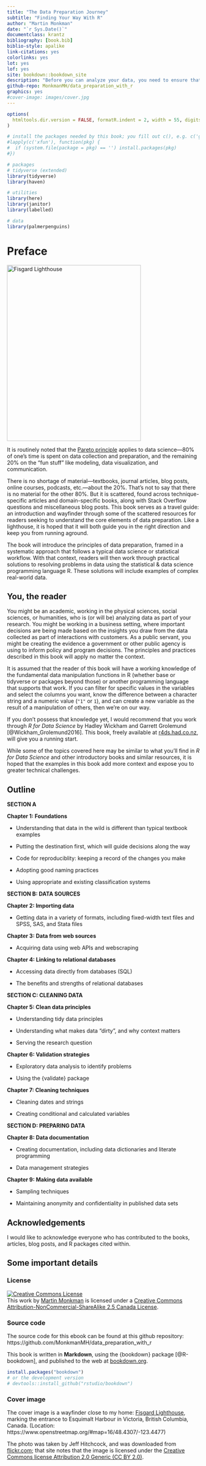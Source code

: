 ```yaml
--- 
title: "The Data Preparation Journey"
subtitle: "Finding Your Way With R"
author: "Martin Monkman"
date: "`r Sys.Date()`"
documentclass: krantz
bibliography: [book.bib]
biblio-style: apalike
link-citations: yes
colorlinks: yes
lot: yes
lof: yes
site: bookdown::bookdown_site
description: "Before you can analyze your data, you need to ensure that it is clean and tidy."
github-repo: MonkmanMH/data_preparation_with_r
graphics: yes
#cover-image: images/cover.jpg
---
```


```r
options(
  htmltools.dir.version = FALSE, formatR.indent = 2, width = 55, digits = 4
)

# install the packages needed by this book; you fill out c(), e.g. c('ggplot2', 'dplyr')
#lapply(c('xfun'), function(pkg) {
#  if (system.file(package = pkg) == '') install.packages(pkg)
#})

# packages
# tidyverse (extended)
library(tidyverse)
library(haven)

# utilities
library(here)
library(janitor)
library(labelled)

# data
library(palmerpenguins)

```

# Preface  {-}

<img src="img\20478450629_50e4c32d23_c.jpg" width="350" height="460" alt="Fisgard Lighthouse" />


It is routinely noted that the [Pareto principle](https://en.wikipedia.org/wiki/Pareto_principle) applies to data science—80% of one's time is spent on data collection and preparation, and the remaining 20% on the "fun stuff" like modeling, data visualization, and communication.

There is no shortage of material—textbooks, journal articles, blog posts, online courses, podcasts, etc.—about the 20%. That's not to say that there is no material for the other 80%. But it is scattered, found across technique-specific articles and domain-specific books, along with Stack Overflow questions and miscellaneous blog posts. This book serves as a travel guide: an introduction and wayfinder through some of the scattered resources for readers seeking to understand the core elements of data preparation. Like a lighthouse, it is hoped that it will both guide you in the right direction and keep you from running aground.

The book will introduce the principles of data preparation, framed in a systematic approach that follows a typical data science or statistical workflow. With that context, readers will then work through practical solutions to resolving problems in data using the statistical & data science programming language R. These solutions will include examples of complex real-world data.



## You, the reader {-}

You might be an academic, working in the physical sciences, social sciences, or humanities, who is (or will be) analyzing data as part of your research. You might be working in a business setting, where important decisions are being made based on the insights you draw from the data collected as part of interactions with customers. As a public servant, you might be creating the evidence a government or other public agency is using to inform policy and program decisions. The principles and practices described in this book will apply no matter the context.

It is assumed that the reader of this book will have a working knowledge of the fundamental data manipulation functions in R (whether base or tidyverse or packages beyond those) or another programming language that supports that work. If you can filter for specific values in the variables and select the columns you want, know the difference between a character string and a numeric value (`"1"` or `1`), and can create a new variable as the result of a manipulation of others, then we're on our way. 

If you don't possess that knowledge yet, I would recommend that you work through _R for Data Science_ by Hadley Wickham and Garrett Grolemund [@Wickham_Grolemund2016]. This book, freely available at [r4ds.had.co.nz](https://r4ds.had.co.nz/), will give you a running start.

While some of the topics covered here may be similar to what you'll find in _R for Data Science_ and other introductory books and similar resources, it is hoped that the examples in this book add more context and expose you to greater technical challenges.


## Outline {-}


**SECTION A**

**Chapter 1: Foundations**

* Understanding that data in the wild is different than typical textbook examples

* Putting the destination first, which will guide decisions along the way

* Code for reproduciblity: keeping a record of the changes you make

* Adopting good naming practices

* Using appropriate and existing classification systems



**SECTION B: DATA SOURCES**

**Chapter 2: Importing data**

* Getting data in a variety of formats, including fixed-width text files and SPSS, SAS, and Stata files


**Chapter 3: Data from web sources**

* Acquiring data using web APIs and webscraping


**Chapter 4: Linking to relational databases** 

* Accessing data directly from databases (SQL)

* The benefits and strengths of relational databases


**SECTION C: CLEANING DATA**

**Chapter 5: Clean data principles**

* Understanding tidy data principles

* Understanding what makes data "dirty", and why context matters

* Serving the research question


**Chapter 6: Validation strategies**

* Exploratory data analysis to identify problems

* Using the {validate} package


**Chapter 7: Cleaning techniques**

* Cleaning dates and strings

* Creating conditional and calculated variables


**SECTION D: PREPARING DATA**

**Chapter 8: Data documentation** 

* Creating documentation, including data dictionaries and literate programming

* Data management strategies


**Chapter 9: Making data available**

* Sampling techniques

* Maintaining anonymity and confidentiality in published data sets









## Acknowledgements {-}

I would like to acknowledge everyone who has contributed to the books, articles, blog posts, and R packages cited within.


## Some important details {-}

### License {-}

<a rel="license" href="https://creativecommons.org/licenses/by-nc-sa/2.5/ca/"><img alt="Creative Commons License" style="border-width:0" src="https://i.creativecommons.org/l/by-nc-sa/3.0/us/88x31.png" /></a><br />This work by [Martin Monkman](https://github.com/MonkmanMH) is licensed under a <a rel="license" href="https://creativecommons.org/licenses/by-nc-sa/2.5/ca/">Creative Commons Attribution-NonCommercial-ShareAlike 2.5 Canada License</a>.


### Source code {-}

The source code for this ebook can be found at this github repository: https://github.com/MonkmanMH/data_preparation_with_r 

This book is written in **Markdown**, using the {bookdown} package [@R-bookdown], and published to the web at [bookdown.org](https://bookdown.org/).


```r
install.packages("bookdown")
# or the development version
# devtools::install_github("rstudio/bookdown")
```


### Cover image {-}

The cover image is a wayfinder close to my home: [Fisgard Lighthouse](https://www.pc.gc.ca/en/lhn-nhs/bc/fortroddhill), marking the entrance to Esquimalt Harbour in Victoria, British Columbia, Canada. (Location: https://www.openstreetmap.org/#map=16/48.4307/-123.4477)

The photo was taken by Jeff Hitchcock, and was downloaded from [flickr.com](https://flic.kr/p/xcBpUZ); that site notes that the image is licensed under the [Creative Commons license Attribution 2.0 Generic (CC BY 2.0)](https://creativecommons.org/licenses/by/2.0/).

